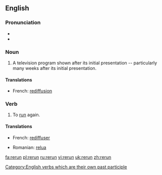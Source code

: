 {{wikipedia|dab=rerun (disambiguation)}}
==English==
{{wikipedia}}

===Pronunciation===
* {{IPA|/ɻi'ɻʌn/}}
* {{rhymes|ʌn}}

===Noun===
{{en-noun}}

# A television program shown after its initial presentation -- particularly many weeks after its initial presentation.

====Translations====
{{trans-top|television program shown after its initial presentation}}
* French: [[rediffusion]] {{f}}
{{trans-mid}}
{{trans-bottom}}

===Verb===
{{en-verb|reruns|rerunning|reran|rerun}}

# To [[run]] again.

====Translations====
{{trans-top|To run again}}
* French: [[rediffuser]] {{f}}
{{trans-mid}}
* Romanian: [[relua]]
{{trans-bottom}}

[[Category:English verbs which are their own past participle]]

[[fa:rerun]]
[[pl:rerun]]
[[ru:rerun]]
[[vi:rerun]]
[[uk:rerun]]
[[zh:rerun]]